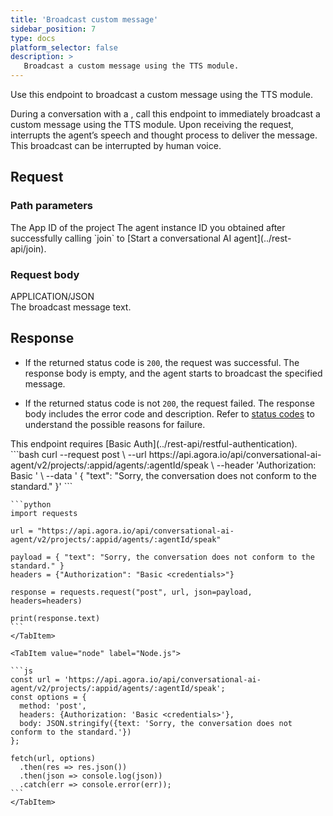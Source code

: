 ```yaml
---
title: 'Broadcast custom message'
sidebar_position: 7
type: docs
platform_selector: false
description: >
   Broadcast a custom message using the TTS module.
---
```



<RestAPILayout>
  <LeftColumn
    title={frontMatter.title}
    method="POST"
    endpoint="https://api.agora.io/api/conversational-ai-agent/v2/projects/{appid}/agents/{agentId}/speak"
  >

Use this endpoint to broadcast a custom message using the TTS module.

During a conversation with a <Vpd k="AGENT" />, call this endpoint to immediately broadcast a custom message using the TTS module. Upon receiving the request, <Vpd k="NAME" /> interrupts the agent’s speech and thought process to deliver the message. This broadcast can be interrupted by human voice.

## Request

### Path parameters

<PathParameter name="appid" type="string" required={true}>
The App ID of the project
</PathParameter>
<PathParameter name="agentId" type="string" required={true}>
The agent instance ID you obtained after successfully calling `join` to [Start a conversational AI agent](../rest-api/join).
</PathParameter>

### Request body

<div class="api-mime-type">APPLICATION/JSON</div>

<ParameterList title="BODY" required={true}>
  <Parameter name="text" type="string" required={true}>
    The broadcast message text.
  </Parameter>
</ParameterList>

## Response

- If the returned status code is `200`, the request was successful. The response body is empty, and the agent starts to broadcast the specified message.

- If the returned status code is not `200`, the request failed. The response body includes the error code and description. Refer to [status codes](../rest-api/reference#response-status-codes) to understand the possible reasons for failure.
    
</LeftColumn>

<RightColumn>

<Section title="Authorization">
This endpoint requires [Basic Auth](../rest-api/restful-authentication).
</Section>

<Section title="Request example">

  <Tabs groupId="code-examples">
    <TabItem value="curl" label="curl" default>
      ```bash
      curl --request post \
        --url https://api.agora.io/api/conversational-ai-agent/v2/projects/:appid/agents/:agentId/speak \
        --header 'Authorization: Basic <credentials>' \
        --data '
      {
        "text": "Sorry, the conversation does not conform to the standard."
      }'
      ```
    </TabItem>
    <TabItem value="python" label="Python">

    ```python
    import requests

    url = "https://api.agora.io/api/conversational-ai-agent/v2/projects/:appid/agents/:agentId/speak"

    payload = { "text": "Sorry, the conversation does not conform to the standard." }
    headers = {"Authorization": "Basic <credentials>"}

    response = requests.request("post", url, json=payload, headers=headers)

    print(response.text)
    ```
    </TabItem>

    <TabItem value="node" label="Node.js">

    ```js
    const url = 'https://api.agora.io/api/conversational-ai-agent/v2/projects/:appid/agents/:agentId/speak';
    const options = {
      method: 'post',
      headers: {Authorization: 'Basic <credentials>'},
      body: JSON.stringify({text: 'Sorry, the conversation does not conform to the standard.'})
    };

    fetch(url, options)
      .then(res => res.json())
      .then(json => console.log(json))
      .catch(err => console.error(err)); 
    ```
    </TabItem>
  </Tabs>

</Section>

</RightColumn>
</RestAPILayout>
